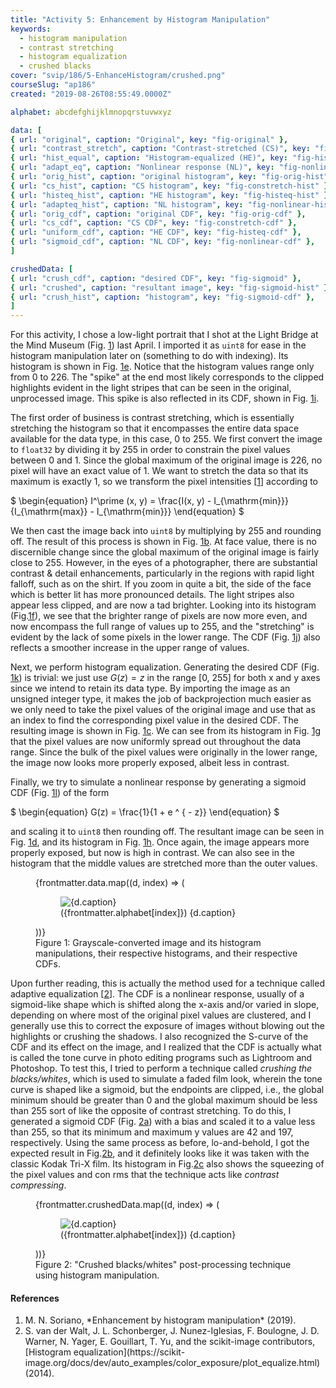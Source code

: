 ```yaml
---
title: "Activity 5: Enhancement by Histogram Manipulation"
keywords:
  - histogram manipulation
  - contrast stretching
  - histogram equalization
  - crushed blacks
cover: "svip/186/5-EnhanceHistogram/crushed.png"
courseSlug: "ap186"
created: "2019-08-26T08:55:49.0000Z"

alphabet: abcdefghijklmnopqrstuvwxyz

data: [
{ url: "original", caption: "Original", key: "fig-original" },
{ url: "contrast_stretch", caption: "Contrast-stretched (CS)", key: "fig-constretch" },
{ url: "hist_equal", caption: "Histogram-equalized (HE)", key: "fig-histeq" },
{ url: "adapt_eq", caption: "Nonlinear response (NL)", key: "fig-nonlinear" },
{ url: "orig_hist", caption: "original histogram", key: "fig-orig-hist" },
{ url: "cs_hist", caption: "CS histogram", key: "fig-constretch-hist" },
{ url: "histeq_hist", caption: "HE histogram", key: "fig-histeq-hist" },
{ url: "adapteq_hist", caption: "NL histogram", key: "fig-nonlinear-hist" },
{ url: "orig_cdf", caption: "original CDF", key: "fig-orig-cdf" },
{ url: "cs_cdf", caption: "CS CDF", key: "fig-constretch-cdf" },
{ url: "uniform_cdf", caption: "HE CDF", key: "fig-histeq-cdf" },
{ url: "sigmoid_cdf", caption: "NL CDF", key: "fig-nonlinear-cdf" },
]

crushedData: [
{ url: "crush_cdf", caption: "desired CDF", key: "fig-sigmoid" },
{ url: "crushed", caption: "resultant image", key: "fig-sigmoid-hist" },
{ url: "crush_hist", caption: "histogram", key: "fig-sigmoid-cdf" },
]
---
```



For this activity, I chose a low-light portrait that I shot at the Light Bridge at the Mind Museum (Fig.
[1](#fig-original)) last April. I imported it as `uint8` for ease in the histogram
manipulation later on (something to do with indexing). Its histogram is shown in Fig.
[1e](#fig-orig-hist). Notice that the histogram values range only from 0 to 226. The "spike" at the
end most likely corresponds to the clipped highlights evident in the light stripes that can be seen in the
original, unprocessed image. This spike is also reflected in its CDF, shown in Fig.
[1i](#fig-orig-cdf).

The first order of business is contrast stretching, which is essentially
stretching the histogram so that it encompasses the entire data space
available for the data type, in this case, 0 to 255. We first convert the
image to `float32` by dividing it by 255 in order to constrain the
pixel values between 0 and 1. Since the global maximum of the original image
is 226, no pixel will have an exact value of 1. We want to stretch the data so
that its maximum is exactly 1, so we transform the pixel intensities [[1](#Soriano2019)]
according to

<span id="eq-transform" class="mx-auto">
  $
  \begin{equation}
  I^\prime (x, y) = \frac{I(x, y) - I_{\mathrm{min}}}{I_{\mathrm{max}} - I_{\mathrm{min}}}
  \end{equation}
  $
</span>

We then cast the image back into `uint8` by multiplying by 255 and
rounding off. The result of this process is shown in Fig.
[1b](#fig-constretch). At face value, there is no discernible change
since the global maximum of the original image is fairly close to 255. However,
in the eyes of a photographer, there are substantial contrast & detail enhancements,
particularly in the regions with rapid light falloff, such as on the shirt. If
you zoom in quite a bit, the side of the face which is better lit has more pronounced
details. The light stripes also appear less clipped, and are now a tad brighter.
Looking into its histogram (Fig.[1f](#fig-constretch-hist)), we see that the brighter range of
pixels are now more even, and now encompass the full range of values up to
255, and the "stretching" is evident by the lack of some pixels in the lower
range. The CDF (Fig. [1j](#fig-constretch-cdf)) also reflects
a smoother increase in the upper range of values.

Next, we perform histogram equalization. Generating the desired CDF (Fig.
[1k](#fig-histeq-cdf)) is trivial: we just use $G(z) = z$ in the range [0,
255] for both x and y axes since we intend to retain its data type. By
importing the image as an unsigned integer type, it makes the job of
backprojection much easier as we only need to take the pixel values of the
original image and use that as an index to find the corresponding pixel value
in the desired CDF. The resulting image is shown in Fig. [1c](#fig-histeq). We
can see from its histogram in Fig. [1g](#fig-histeq-hist) that the pixel
values are now uniformly spread out throughout the data range. Since the bulk
of the pixel values were originally in the lower range, the image now looks
more properly exposed, albeit less in contrast.

Finally, we try to simulate a nonlinear response by generating a sigmoid CDF
(Fig. [1l](#fig-nonlinear-cdf)) of the form

<span id="eq-sigmoid" class="mx-auto">
  $
  \begin{equation}
  G(z) = \frac{1}{1 + e ^ { - z}}
  \end{equation}
  $
</span>

and scaling it to `uint8` then rounding off. The resultant image can
be seen in Fig. [1d](#fig-nonlinear), and its histogram in Fig.
[1h](#fig-nonlinear-hist). Once again, the image appears more properly
exposed, but now is high in contrast. We can also see in the histogram that the
middle values are stretched more than the outer values.

<figure id="fig-enhance" class="container grid grid-cols-2 lg:grid-cols-4 gap-4">
  {frontmatter.data.map((d, index) => (
    <figure id={d.key}>
      <img
        src={buildCldUrl(`svip/186/5-EnhanceHistogram/${d.url}`)}
        alt={d.caption}
        class="mx-auto"
      />
      <figcaption class="text-center">
        ({frontmatter.alphabet[index]}) {d.caption}
      </figcaption>
    </figure>
  ))}
  <figcaption class="col-span-2 lg:col-span-4 text-center">
    Figure 1: Grayscale-converted image and its histogram manipulations, their
    respective histograms, and their respective CDFs.
  </figcaption>
</figure>

Upon further reading, this is actually the method used for a technique called
adaptive equalization [[2](#Walt2014)].
The CDF is a nonlinear response, usually of a sigmoid-like shape which is shifted
along the x-axis and/or varied in slope, depending on where most of the original
pixel values are clustered, and I generally use this to correct the exposure of
images without blowing out the highlights or crushing the shadows. I also recognized
the S-curve of the CDF and its effect on the image, and I realized that the CDF
is actually what is called the tone curve in photo editing programs such as Lightroom
and Photoshop. To test this, I tried to perform a technique called _crushing the blacks/whites_,
which is used to simulate a faded film look, wherein the tone curve is shaped
like a sigmoid, but the endpoints are clipped, i.e., the global minimum should
be greater than 0 and the global maximum should be less than 255 sort of like the
opposite of contrast stretching. To do this, I generated a sigmoid CDF (Fig.
[2a](#fig-sigmoid-cdf)) with a bias and scaled it to a value less
than 255, so that its minimum and maximum y values are 42 and 197,
respectively. Using the same process as before, lo-and-behold, I got the
expected result in Fig.[2b](#fig-sigmoid), and it definitely looks like it was taken with
the classic Kodak Tri-X film. Its histogram in Fig.[2c](#fig-sigmoid)
also shows the squeezing of the pixel values and con rms that the technique
acts like _contrast compressing_.

<figure id="fig-crushed" class="container grid grid-cols-1 lg:grid-cols-3 items-end gap-4">
  {frontmatter.crushedData.map((d, index) => (
    <figure id={d.key}>
      <img
        src={buildCldUrl(`svip/186/5-EnhanceHistogram/${d.url}`)}
        alt={d.caption}
        class="mx-auto"
      />
      <figcaption class="text-center">
        ({frontmatter.alphabet[index]}) {d.caption}
      </figcaption>
    </figure>
  ))}
  <figcaption class="lg:col-span-3 text-center">
    Figure 2: "Crushed blacks/whites" post-processing technique using histogram
    manipulation.
  </figcaption>
</figure>

#### References

<ol class="reference">
  <li id="Soriano2019">
    M. N. Soriano, *Enhancement by histogram manipulation* (2019).
  </li>
  <li id="Walt2014">
    S. van der Walt, J. L. Schonberger, J. Nunez-Iglesias, F. Boulogne, J. D.
    Warner, N. Yager, E. Gouillart, T. Yu, and the scikit-image contributors,
    [Histogram
    equalization](https://scikit-image.org/docs/dev/auto_examples/color_exposure/plot_equalize.html)
    (2014).
  </li>
</ol>
